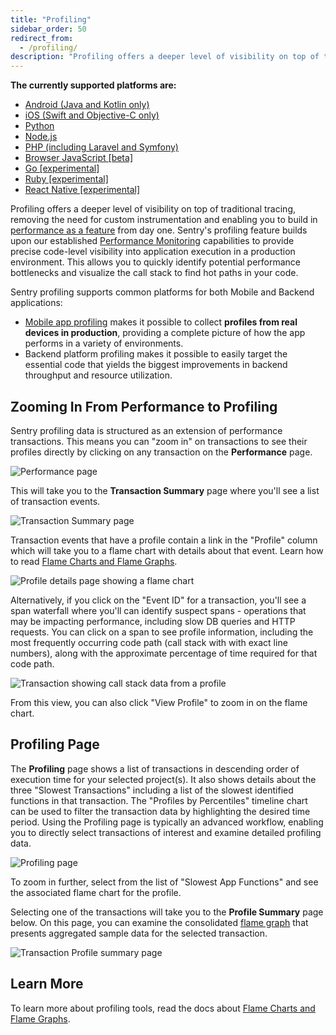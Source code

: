 ```yaml
---
title: "Profiling"
sidebar_order: 50
redirect_from:
  - /profiling/
description: "Profiling offers a deeper level of visibility on top of traditional tracing, removing the need for custom instrumentation and enabling precise code-level visibility into your application in a production environment."
---
```


<Note>

**The currently supported platforms are:**

- [Android (Java and Kotlin only)](/platforms/android/profiling/)
- [iOS (Swift and Objective-C only)](/platforms/apple/profiling/)
- [Python](/platforms/python/profiling/)
- [Node.js](/platforms/node/profiling/)
- [PHP (including Laravel and Symfony)](/platforms/php/profiling/)
- [Browser JavaScript [beta]](/platforms/javascript/profiling/)
- [Go [experimental]](/platforms/go/profiling/)
- [Ruby [experimental]](/platforms/ruby/profiling/)
- [React Native [experimental]](/platforms/react-native/profiling/)

</Note>

Profiling offers a deeper level of visibility on top of traditional tracing, removing the need for custom instrumentation and enabling you to build in [performance as a feature](https://blog.codinghorror.com/performance-is-a-feature/) from day one. Sentry's profiling feature builds upon our established [Performance Monitoring](/product/performance) capabilities to provide precise code-level visibility into application execution in a production environment. This allows you to quickly identify potential performance bottlenecks and visualize the call stack to find hot paths in your code.

Sentry profiling supports common platforms for both Mobile and Backend applications:

- [Mobile app profiling](/product/profiling/mobile-app-profiling/) makes it possible to collect **profiles from real devices in production**, providing a complete picture of how the app performs in a variety of environments.
- Backend platform profiling makes it possible to easily target the essential code that yields the biggest improvements in backend throughput and resource utilization.

## Zooming In From Performance to Profiling

Sentry profiling data is structured as an extension of performance transactions. This means you can "zoom in" on transactions to see their profiles directly by clicking on any transaction on the **Performance** page.

![Performance page](performance-page.png)

This will take you to the **Transaction Summary** page where you'll see a list of transaction events.

![Transaction Summary page](transaction-summary-page.png)

Transaction events that have a profile contain a link in the "Profile" column which will take you to a flame chart with details about that event. Learn how to read [Flame Charts and Flame Graphs](/product/profiling/flame-charts-graphs).

![Profile details page showing a flame chart](profile-details-flame-chart.png)

Alternatively, if you click on the "Event ID" for a transaction, you'll see a span waterfall where you'll can identify suspect spans - operations that may be impacting performance, including slow DB queries and HTTP requests. You can click on a span to see profile information, including the most frequently occurring code path (call stack with with exact line numbers), along with the approximate percentage of time required for that code path.

![Transaction showing call stack data from a profile](call-stack-transaction.png)

From this view, you can also click "View Profile" to zoom in on the flame chart.

## Profiling Page

The **Profiling** page shows a list of transactions in descending order of execution time for your selected project(s). It also shows details about the three "Slowest Transactions" including a list of the slowest identified functions in that transaction. The "Profiles by Percentiles" timeline chart can be used to filter the transaction data by highlighting the desired time period. Using the Profiling page is typically an advanced workflow, enabling you to directly select transactions of interest and examine detailed profiling data.

![Profiling page](profiling-page-view.png)

To zoom in further, select from the list of "Slowest App Functions" and see the associated flame chart for the profile.

Selecting one of the transactions will take you to the **Profile Summary** page below. On this page, you can examine the consolidated [flame graph](/product/profiling/flame-charts-graphs) that presents aggregated sample data for the selected transaction.

![Transaction Profile summary page](transaction-profile-view.png)

## Learn More

To learn more about profiling tools, read the docs about [Flame Charts and Flame Graphs](/product/profiling/flame-charts-graphs).

<PageGrid />
